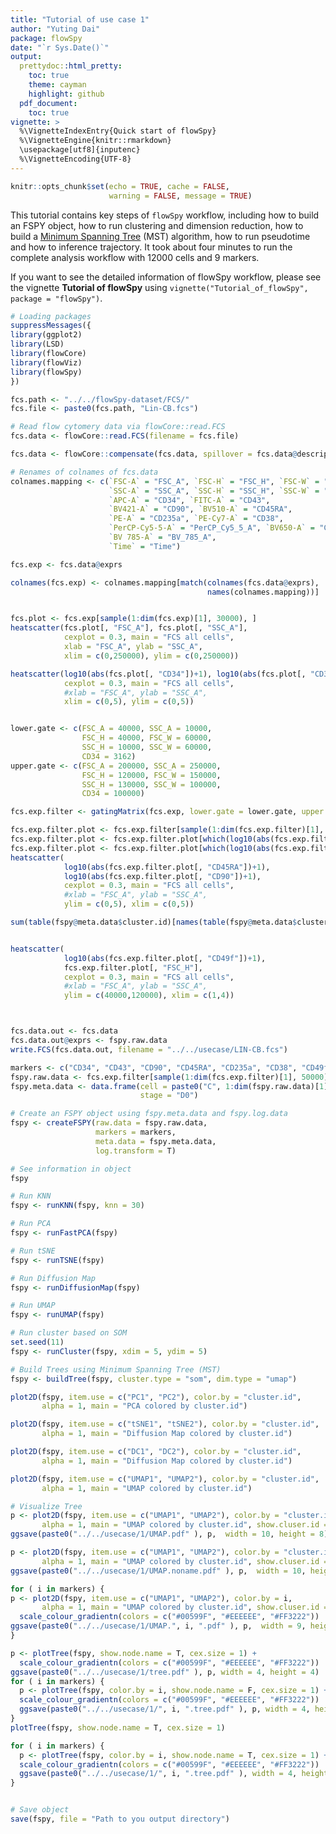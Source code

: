 ```yaml
---
title: "Tutorial of use case 1"
author: "Yuting Dai"
package: flowSpy
date: "`r Sys.Date()`"
output:
  prettydoc::html_pretty:
    toc: true
    theme: cayman
    highlight: github
  pdf_document:
    toc: true
vignette: >
  %\VignetteIndexEntry{Quick start of flowSpy}
  %\VignetteEngine{knitr::rmarkdown}
  \usepackage[utf8]{inputenc}
  %\VignetteEncoding{UTF-8}
---
```


```r
knitr::opts_chunk$set(echo = TRUE, cache = FALSE, 
                      warning = FALSE, message = TRUE)
```

This tutorial contains key steps of `flowSpy` workflow, including how to build an FSPY object, how to run clustering and dimension reduction, how to build a [Minimum Spanning Tree](https://en.wikipedia.org/wiki/Minimum_spanning_tree) (MST) algorithm, how to run pseudotime and how to inference trajectory. It took about four minutes to run the complete analysis workflow with 12000 cells and 9 markers.

If you want to see the detailed information of flowSpy workflow, please see the vignette **Tutorial of flowSpy** using `vignette("Tutorial_of_flowSpy", package = "flowSpy")`.


``` r

# Loading packages
suppressMessages({
library(ggplot2)
library(LSD)
library(flowCore)
library(flowViz)
library(flowSpy)
})

fcs.path <- "../../flowSpy-dataset/FCS/"
fcs.file <- paste0(fcs.path, "Lin-CB.fcs")

# Read flow cytomery data via flowCore::read.FCS
fcs.data <- flowCore::read.FCS(filename = fcs.file)

fcs.data <- flowCore::compensate(fcs.data, spillover = fcs.data@description$SPILL)

# Renames of colnames of fcs.data
colnames.mapping <- c(`FSC-A` = "FSC_A", `FSC-H` = "FSC_H", `FSC-W` = "FSC_W", 
                      `SSC-A` = "SSC_A", `SSC-H` = "SSC_H", `SSC-W` = "SSC_W",
                      `APC-A` = "CD34", `FITC-A` = "CD43", 
                      `BV421-A` = "CD90", `BV510-A` = "CD45RA", 
                      `PE-A` = "CD235a", `PE-Cy7-A` = "CD38", 
                      `PerCP-Cy5-5-A` = "PerCP_Cy5_5_A", `BV650-A` = "CD49f", 
                      `BV 785-A` = "BV_785_A",
                      `Time` = "Time")

fcs.exp <- fcs.data@exprs

colnames(fcs.exp) <- colnames.mapping[match(colnames(fcs.data@exprs),
                                            names(colnames.mapping))]


fcs.plot <- fcs.exp[sample(1:dim(fcs.exp)[1], 30000), ]
heatscatter(fcs.plot[, "FSC_A"], fcs.plot[, "SSC_A"], 
            cexplot = 0.3, main = "FCS all cells", 
            xlab = "FSC_A", ylab = "SSC_A",
            xlim = c(0,250000), ylim = c(0,250000))

heatscatter(log10(abs(fcs.plot[, "CD34"])+1), log10(abs(fcs.plot[, "CD38"])+1), 
            cexplot = 0.3, main = "FCS all cells", 
            #xlab = "FSC_A", ylab = "SSC_A",
            xlim = c(0,5), ylim = c(0,5))


lower.gate <- c(FSC_A = 40000, SSC_A = 10000,
                FSC_H = 40000, FSC_W = 60000,
                SSC_H = 10000, SSC_W = 60000,
                CD34 = 3162)
upper.gate <- c(FSC_A = 200000, SSC_A = 250000,
                FSC_H = 120000, FSC_W = 150000,
                SSC_H = 130000, SSC_W = 100000,
                CD34 = 100000)

fcs.exp.filter <- gatingMatrix(fcs.exp, lower.gate = lower.gate, upper.gate = upper.gate)

fcs.exp.filter.plot <- fcs.exp.filter[sample(1:dim(fcs.exp.filter)[1], 10000), ]
fcs.exp.filter.plot <- fcs.exp.filter.plot[which(log10(abs(fcs.exp.filter.plot[, "CD38"])+1)  < 3.1), ]
fcs.exp.filter.plot <- fcs.exp.filter.plot[which(log10(abs(fcs.exp.filter.plot[, "CD45RA"])+1)  > 3), ]
heatscatter(
            log10(abs(fcs.exp.filter.plot[, "CD45RA"])+1), 
            log10(abs(fcs.exp.filter.plot[, "CD90"])+1), 
            cexplot = 0.3, main = "FCS all cells", 
            #xlab = "FSC_A", ylab = "SSC_A",
            ylim = c(0,5), xlim = c(0,5))

sum(table(fspy@meta.data$cluster.id)[names(table(fspy@meta.data$cluster.id)) %in% c(22,1,15,25,8,9,2)]  )


heatscatter(
            log10(abs(fcs.exp.filter.plot[, "CD49f"])+1), 
            fcs.exp.filter.plot[, "FSC_H"], 
            cexplot = 0.3, main = "FCS all cells", 
            #xlab = "FSC_A", ylab = "SSC_A",
            ylim = c(40000,120000), xlim = c(1,4))



fcs.data.out <- fcs.data
fcs.data.out@exprs <- fspy.raw.data
write.FCS(fcs.data.out, filename = "../../usecase/LIN-CB.fcs")

markers <- c("CD34", "CD43", "CD90", "CD45RA", "CD235a", "CD38", "CD49f")
fspy.raw.data <- fcs.exp.filter[sample(1:dim(fcs.exp.filter)[1], 50000), ]
fspy.meta.data <- data.frame(cell = paste0("C", 1:dim(fspy.raw.data)[1]),
                             stage = "D0")

# Create an FSPY object using fspy.meta.data and fspy.log.data
fspy <- createFSPY(raw.data = fspy.raw.data, 
                   markers = markers,
                   meta.data = fspy.meta.data,
                   log.transform = T)

# See information in object
fspy

# Run KNN
fspy <- runKNN(fspy, knn = 30)

# Run PCA
fspy <- runFastPCA(fspy)

# Run tSNE
fspy <- runTSNE(fspy)

# Run Diffusion Map
fspy <- runDiffusionMap(fspy)

# Run UMAP
fspy <- runUMAP(fspy)

# Run cluster based on SOM 
set.seed(11)
fspy <- runCluster(fspy, xdim = 5, ydim = 5)

# Build Trees using Minimum Spanning Tree (MST) 
fspy <- buildTree(fspy, cluster.type = "som", dim.type = "umap")

plot2D(fspy, item.use = c("PC1", "PC2"), color.by = "cluster.id", 
       alpha = 1, main = "PCA colored by cluster.id")

plot2D(fspy, item.use = c("tSNE1", "tSNE2"), color.by = "cluster.id", 
       alpha = 1, main = "Diffusion Map colored by cluster.id")

plot2D(fspy, item.use = c("DC1", "DC2"), color.by = "cluster.id", 
       alpha = 1, main = "Diffusion Map colored by cluster.id")

plot2D(fspy, item.use = c("UMAP1", "UMAP2"), color.by = "cluster.id", 
       alpha = 1, main = "UMAP colored by cluster.id")

# Visualize Tree
p <- plot2D(fspy, item.use = c("UMAP1", "UMAP2"), color.by = "cluster.id", 
       alpha = 1, main = "UMAP colored by cluster.id", show.cluser.id = T)
ggsave(paste0("../../usecase/1/UMAP.pdf" ), p,  width = 10, height = 8)

p <- plot2D(fspy, item.use = c("UMAP1", "UMAP2"), color.by = "cluster.id", 
       alpha = 1, main = "UMAP colored by cluster.id", show.cluser.id = F)
ggsave(paste0("../../usecase/1/UMAP.noname.pdf" ), p,  width = 10, height = 8)

for ( i in markers) {
p <- plot2D(fspy, item.use = c("UMAP1", "UMAP2"), color.by = i, 
       alpha = 1, main = "UMAP colored by cluster.id", show.cluser.id = F) + 
  scale_colour_gradientn(colors = c("#00599F", "#EEEEEE", "#FF3222"))
ggsave(paste0("../../usecase/1/UMAP.", i, ".pdf" ), p,  width = 9, height = 8)
}

p <- plotTree(fspy, show.node.name = T, cex.size = 1) + 
  scale_colour_gradientn(colors = c("#00599F", "#EEEEEE", "#FF3222"))
ggsave(paste0("../../usecase/1/tree.pdf" ), p, width = 4, height = 4)
for ( i in markers) {
  p <- plotTree(fspy, color.by = i, show.node.name = F, cex.size = 1) + 
  scale_colour_gradientn(colors = c("#00599F", "#EEEEEE", "#FF3222"))
  ggsave(paste0("../../usecase/1/", i, ".tree.pdf" ), p, width = 4, height = 4)
}
plotTree(fspy, show.node.name = T, cex.size = 1)

for ( i in markers) {
  p <- plotTree(fspy, color.by = i, show.node.name = T, cex.size = 1) + 
  scale_colour_gradientn(colors = c("#00599F", "#EEEEEE", "#FF3222"))
  ggsave(paste0("../../usecase/1/", i, ".tree.pdf" ), width = 4, height = 4)
}


# Save object
save(fspy, file = "Path to you output directory")

```














